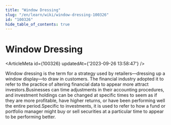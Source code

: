 ```yaml
---
title: "Window Dressing"
slug: "/en/learn/wiki/window-dressing-100326"
id: "100326"
hide_table_of_contents: true
---
```



# Window Dressing

<ArticleMeta id={100326} updatedAt={'2023-09-26 13:58:47'} />
<div className='border-solid border-b border-t-0 my-4 border-[var(--ifm-color-gray-300)]' />

Window dressing is the term for a strategy used by retailers—dressing up a window display—to draw in customers. The financial industry adopted it to refer to the practice of altering financial data to appear more attract investors.Businesses can time adjustments in their accounting procedures, and investment holdings can be changed at specific times to seem as if they are more profitable, have higher returns, or have been performing well the entire period.Specific to investments, it is used to refer to how a fund or portfolio manager might buy or sell securities at a particular time to appear to be performing better.
